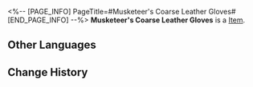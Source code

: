 <%-- [PAGE_INFO]
PageTitle=#Musketeer's Coarse Leather Gloves#
[END_PAGE_INFO] --%>
{{Item Infobox
|id          = 61022
|image       = Item Musketeer's Coarse Leather Gloves.png
|type        = 
|invCategory = Relics
|rarity      = 5
|effect      = 
|description = A pair of leather gloves with partially cracked surfaces. The part where one holds a gun is particularly worn out.
|source1     = [[Cavern of Corrosion: Corridor of Fading Echoes]]
}}
'''Musketeer's Coarse Leather Gloves''' is a [[Item]].

==Other Languages==
{{Other Languages
|en   = Musketeer's Coarse Leather Gloves
|zhs  = 快枪手的粗革手套
|zht  = 快槍手的粗革手套
|ja   = ガンマンの荒い革手袋
|ko   = 거너의 거친 가죽장갑
|es   = Guantes de piel basta de la pistolera
|fr   = Gants en cuir grossier de mousquetaire
|ru   = Перчатки стрелка из грубой кожи
|th   = Musketeer's Coarse Leather Gloves
|vi   = Găng Tay Da Thô Của Thiện Xạ
|de   = Grobe Lederhandschuhe der Musketierin
|id   = Musketeer's Coarse Leather Gloves
|pt   = Luvas de Couro Grossas da Mosqueteira
}}

==Change History==
{{Change History|1.0}}